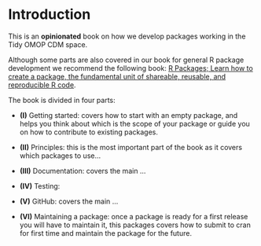 # Introduction {.unnumbered}

This is an **opinionated** book on how we develop packages working in the Tidy OMOP CDM space.

Although some parts are also covered in our book for general R package development we recommend the following book: [R Packages; Learn how to create a package, the fundamental unit of shareable, reusable, and reproducible R code](https://r-pkgs.org).

The book is divided in four parts:

-   **(I)** Getting started: covers how to start with an empty package, and helps you think about which is the scope of your package or guide you on how to contribute to existing packages. 

-   **(II)** Principles: this is the most important part of the book as it covers which packages to use...

-   **(III)** Documentation: covers the main ...

-   **(IV)** Testing:

-   **(V)** GitHub: covers the main ...

-   **(VI)** Maintaining a package: once a package is ready for a first release you will have to maintain it, this packages covers how to submit to cran for first time and maintain the package for the future.
